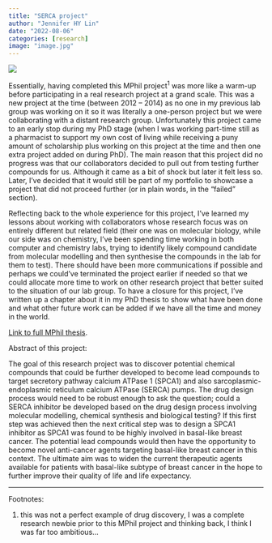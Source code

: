```yaml
---
title: "SERCA project"
author: "Jennifer HY Lin"
date: "2022-08-06"
categories: [research]
image: "image.jpg"
---
```


![](Research.jpg)

Essentially, having completed this MPhil project^1^ was more like a warm-up before participating in a real research project at a grand scale. This was a new project at the time (between 2012 -- 2014) as no one in my previous lab group was working on it so it was literally a one-person project but we were collaborating with a distant research group. Unfortunately this project came to an early stop during my PhD stage (when I was working part-time still as a pharmacist to support my own cost of living while receiving a puny amount of scholarship plus working on this project at the time and then one extra project added on during PhD). The main reason that this project did no progress was that our collaborators decided to pull out from testing further compounds for us. Although it came as a bit of shock but later it felt less so. Later, I've decided that it would still be part of my portfolio to showcase a project that did not proceed further (or in plain words, in the "failed" section).

Reflecting back to the whole experience for this project, I've learned my lessons about working with collaborators whose research focus was on entirely different but related field (their one was on molecular biology, while our side was on chemistry, I've been spending time working in both computer and chemistry labs, trying to identify likely compound candidate from molecular modelling and then synthesise the compounds in the lab for them to test). There should have been more communications if possible and perhaps we could've terminated the project earlier if needed so that we could allocate more time to work on other research project that better suited to the situation of our lab group. To have a closure for this project, I've written up a chapter about it in my PhD thesis to show what have been done and what other future work can be added if we have all the time and money in the world.

[Link to full MPhil thesis](http://hdl.handle.net/2123/12267).

Abstract of this project:

The goal of this research project was to discover potential chemical compounds that could be further developed to become lead compounds to target secretory pathway calcium ATPase 1 (SPCA1) and also sarcoplasmic-endoplasmic reticulum calcium ATPase (SERCA) pumps. The drug design process would need to be robust enough to ask the question; could a SERCA inhibitor be developed based on the drug design process involving molecular modelling, chemical synthesis and biological testing? If this first step was achieved then the next critical step was to design a SPCA1 inhibitor as SPCA1 was found to be highly involved in basal-like breast cancer. The potential lead compounds would then have the opportunity to become novel anti-cancer agents targeting basal-like breast cancer in this context. The ultimate aim was to widen the current therapeutic agents available for patients with basal-like subtype of breast cancer in the hope to further improve their quality of life and life expectancy.

---

Footnotes: 

1. this was not a perfect example of drug discovery, I was a complete research newbie prior to this MPhil project and thinking back, I think I was far too ambitious...
